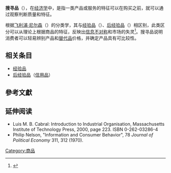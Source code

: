 '''搜寻品'''（{{lang|en|Search good}}），在[[经济学|经济学]]中，是指一类产品或服务的特征可以在购买之前，就可以通过观察判断质量和特征。

根据[[飞利浦·尼尔森|飞利浦·尼尔森]]（{{lang|en|Phillip Jacob Nelson}}）的分类学，其与[[经验品|经验品]]（{{lang|en|experience good}}）、[[后经验品|后经验品]]（{{lang|en|post-experience good}}）相区别，此类区分可以从理论上根据商品的特征，反映出[[信息不对称|信息不对称]]和市场的失灵<ref>{{cite book | language =  en | author = Dsavid L.Weimer | coauthors = Aidan R.Vining | title = Policy Analysis: Concepts and Practice | year =  2005 | url =https://archive.org/details/policyanalysisco0000weim_u3o9| location =  | publisher = Pearson: Prentice Hall | id = Fourth Edition | isbn = 013183001-5 | pages = 104页 }}</ref>。搜寻品说明消费者可以轻易辨别产品和[[替代品|替代品]]价格，并确定产品具有可比较性。

== 相关条目 ==
*[[经验品|经验品]]
*[[后经验品|后经验品]]（[[信用品|信用品]]）

==參考文獻==
<div class="references-small">
<references></references>
</div>

==延伸阅读==
*Luis M. B. Cabral: Introduction to Industrial Organisation, Massachusetts Institute of Technology Press, 2000, page 223. ISBN 0-262-03286-4
*Philip Nelson, "Information and Consumer Behavior", 78 ''Journal of Political Economy'' 311, 312 (1970).

[[Category:商品|Category:商品]]


{{econ-stub}}

{{財產種類}}